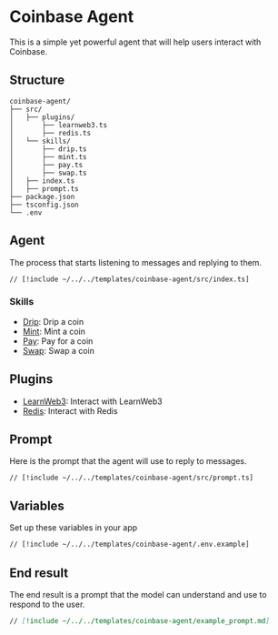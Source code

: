 # Coinbase Agent

This is a simple yet powerful agent that will help users interact with Coinbase.

## Structure

```
coinbase-agent/
├── src/
│   ├── plugins/
│       ├── learnweb3.ts
│       ├── redis.ts
│   └── skills/
│       ├── drip.ts
│       ├── mint.ts
│       ├── pay.ts
│       ├── swap.ts
│   ├── index.ts
│   ├── prompt.ts
├── package.json
├── tsconfig.json
└── .env
```

## Agent

The process that starts listening to messages and replying to them.

```tsx [src/index.ts]
// [!include ~/../../templates/coinbase-agent/src/index.ts]
```

### Skills

- [Drip](/skills/drip): Drip a coin
- [Mint](/skills/mint): Mint a coin
- [Pay](/skills/pay): Pay for a coin
- [Swap](/skills/swap): Swap a coin

## Plugins

- [LearnWeb3](/plugins/learnweb3): Interact with LearnWeb3
- [Redis](/plugins/redis): Interact with Redis

## Prompt

Here is the prompt that the agent will use to reply to messages.

```tsx [src/prompt.ts]
// [!include ~/../../templates/coinbase-agent/src/prompt.ts]
```

## Variables

Set up these variables in your app

```bash [cmd]
// [!include ~/../../templates/coinbase-agent/.env.example]
```

## End result

The end result is a prompt that the model can understand and use to respond to the user.

```md [example_prompt.md]
// [!include ~/../../templates/coinbase-agent/example_prompt.md]
```
